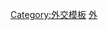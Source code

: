 {{noteTA
|G1=地名
}}
{{Navbox
|name  = 駐泰國外交代表機構
|title = {{flagicon|THA}} [[駐泰國外交機構列表|各國駐泰國外交機構]]
|state = {{{state|autocollapse}}}
|listclass = hlist
|below= 
|image = 
|group1= 使領館
|list1 = {{Template:Navbox subgroup
|group1= 亞洲國家
|list1 = 
*[[中国驻泰国大使馆|中國]]
*[[日本駐泰國大使館|日本]]
*[[韓國駐泰國大使館|韓國]]
*{{Link-th|新加坡駐泰國大使館|สถานเอกอัครราชทูตสิงคโปร์ประจำประเทศไทย|新加坡}}
*[[印度尼西亞駐泰國大使館|印尼]]
* {{Link-ar|沙烏地阿拉伯駐泰國大使館|السفارة السعودية في تايلند|沙烏地阿拉伯}}
*[[土耳其駐泰國大使館|土耳其]]

|group2 = 歐洲國家
|list2  = 
* [[英國駐泰國大使館|英國]]
* [[爱沙尼亚駐華大使館|爱沙尼亚]]（兼辖）
* {{link-fr|法國駐泰國大使館|Ambassade de France en Thaïlande|法國}}
* {{link-en|德國駐泰國大使館|Embassy of Germany, Bangkok|德國}}
* {{Link-es|西班牙駐泰國大使館|Embajada de España en Tailandia|西班牙}}
* [[葡萄牙駐泰國大使館|葡萄牙]]
* {{link-sv|瑞典駐泰國大使館|Sveriges ambassad i Bangkok|瑞典}}
* {{Link-no|挪威駐泰國大使館|Norges ambassade i Bangkok|挪威}}
* [[斯洛維尼亞駐華大使館|斯洛文尼亚]]（兼辖）
* {{Link-uk|烏克蘭駐泰國大使館|Посольство України в Таїланді|烏克蘭}}
|group3 = 美洲國家
|list3  = 
* [[美國駐泰國大使館|美國]]
|group4 = 非洲國家
|list4  = 
* [[吉布提駐日本大使館|吉布提]]
}}
|group2 = 其他機構
|list2  = 
*{{Link-ja|日本駐清邁總領事館|在チェンマイ日本国総領事館}}
*[[駐泰國台北經濟文化辦事處|台北經濟文化辦事處]]
 }}<noinclude>
{{collapsible option}}
[[Category:駐泰國外交代表機構| ]]
[[Category:外交模板]] 
[[Category:泰国模板|外]]
 </noinclude>
